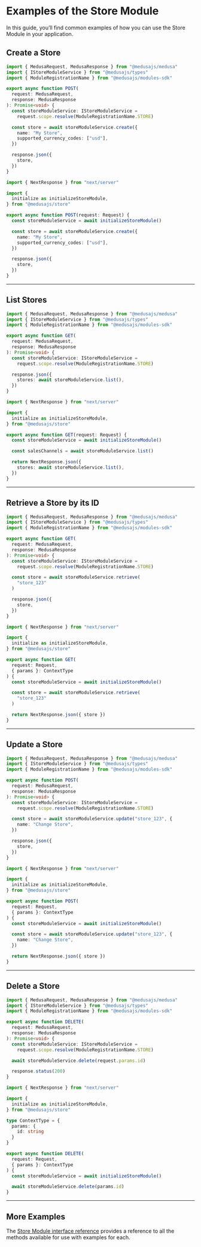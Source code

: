 
# Examples of the Store Module

In this guide, you’ll find common examples of how you can use the Store Module in your application.

## Create a Store

<Tabs groupId="app-type" isCodeTabs={true}>
  <TabItem label="Medusa API Router" value="medusa">

  ```ts
  import { MedusaRequest, MedusaResponse } from "@medusajs/medusa"
  import { IStoreModuleService } from "@medusajs/types"
  import { ModuleRegistrationName } from "@medusajs/modules-sdk"

  export async function POST(
    request: MedusaRequest,
    response: MedusaResponse
  ): Promise<void> {
    const storeModuleService: IStoreModuleService =
      request.scope.resolve(ModuleRegistrationName.STORE)

    const store = await storeModuleService.create({
      name: "My Store",
      supported_currency_codes: ["usd"],
    })

    response.json({
      store,
    })
  }
  ```

  </TabItem>
  <TabItem label="Next.js App Router" value="nextjs">

  ```ts
  import { NextResponse } from "next/server"

  import {
    initialize as initializeStoreModule,
  } from "@medusajs/store"

  export async function POST(request: Request) {
    const storeModuleService = await initializeStoreModule()

    const store = await storeModuleService.create({
      name: "My Store",
      supported_currency_codes: ["usd"],
    })

    response.json({
      store,
    })
  }
  ```

  </TabItem>
</Tabs>

---

## List Stores

<Tabs groupId="app-type" isCodeTabs={true}>
  <TabItem label="Medusa API Router" value="medusa">

  ```ts
  import { MedusaRequest, MedusaResponse } from "@medusajs/medusa"
  import { IStoreModuleService } from "@medusajs/types"
  import { ModuleRegistrationName } from "@medusajs/modules-sdk"

  export async function GET(
    request: MedusaRequest,
    response: MedusaResponse
  ): Promise<void> {
    const storeModuleService: IStoreModuleService =
      request.scope.resolve(ModuleRegistrationName.STORE)

    response.json({
      stores: await storeModuleService.list(),
    })
  }
  ```

  </TabItem>
  <TabItem label="Next.js App Router" value="nextjs">

  ```ts
  import { NextResponse } from "next/server"

  import {
    initialize as initializeStoreModule,
  } from "@medusajs/store"

  export async function GET(request: Request) {
    const storeModuleService = await initializeStoreModule()

    const salesChannels = await storeModuleService.list()

    return NextResponse.json({
      stores: await storeModuleService.list(),
    })
  }
  ```

  </TabItem>
</Tabs>

---

## Retrieve a Store by its ID

<Tabs groupId="app-type" isCodeTabs={true}>
  <TabItem label="Medusa API Router" value="medusa">

  ```ts
  import { MedusaRequest, MedusaResponse } from "@medusajs/medusa"
  import { IStoreModuleService } from "@medusajs/types"
  import { ModuleRegistrationName } from "@medusajs/modules-sdk"

  export async function GET(
    request: MedusaRequest,
    response: MedusaResponse
  ): Promise<void> {
    const storeModuleService: IStoreModuleService =
      request.scope.resolve(ModuleRegistrationName.STORE)

    const store = await storeModuleService.retrieve(
      "store_123"
    )

    response.json({
      store,
    })
  }
  ```

  </TabItem>
  <TabItem label="Next.js App Router" value="nextjs">

  ```ts
  import { NextResponse } from "next/server"

  import {
    initialize as initializeStoreModule,
  } from "@medusajs/store"

  export async function GET(
    request: Request,
    { params }: ContextType
  ) {
    const storeModuleService = await initializeStoreModule()

    const store = await storeModuleService.retrieve(
      "store_123"
    )

    return NextResponse.json({ store })
  }
  ```

  </TabItem>
</Tabs>

---

## Update a Store

<Tabs groupId="app-type" isCodeTabs={true}>
  <TabItem label="Medusa API Router" value="medusa">

  ```ts
  import { MedusaRequest, MedusaResponse } from "@medusajs/medusa"
  import { IStoreModuleService } from "@medusajs/types"
  import { ModuleRegistrationName } from "@medusajs/modules-sdk"

  export async function POST(
    request: MedusaRequest,
    response: MedusaResponse
  ): Promise<void> {
    const storeModuleService: IStoreModuleService =
      request.scope.resolve(ModuleRegistrationName.STORE)

    const store = await storeModuleService.update("store_123", {
      name: "Change Store",
    })

    response.json({
      store,
    })
  }
  ```

  </TabItem>
  <TabItem label="Next.js App Router" value="nextjs">

  ```ts
  import { NextResponse } from "next/server"

  import {
    initialize as initializeStoreModule,
  } from "@medusajs/store"

  export async function POST(
    request: Request,
    { params }: ContextType
  ) {
    const storeModuleService = await initializeStoreModule()

    const store = await storeModuleService.update("store_123", {
      name: "Change Store",
    })

    return NextResponse.json({ store })
  }
  ```

  </TabItem>
</Tabs>

---

## Delete a Store

<Tabs groupId="app-type" isCodeTabs={true}>
  <TabItem label="Medusa API Router" value="medusa">

  ```ts
  import { MedusaRequest, MedusaResponse } from "@medusajs/medusa"
  import { IStoreModuleService } from "@medusajs/types"
  import { ModuleRegistrationName } from "@medusajs/modules-sdk"

  export async function DELETE(
    request: MedusaRequest,
    response: MedusaResponse
  ): Promise<void> {
    const storeModuleService: IStoreModuleService =
      request.scope.resolve(ModuleRegistrationName.STORE)

    await storeModuleService.delete(request.params.id)

    response.status(200)
  }
  ```

  </TabItem>
  <TabItem label="Next.js App Router" value="nextjs">

  ```ts
  import { NextResponse } from "next/server"

  import {
    initialize as initializeStoreModule,
  } from "@medusajs/store"

  type ContextType = {
    params: {
      id: string
    }
  }

  export async function DELETE(
    request: Request,
    { params }: ContextType
  ) {
    const storeModuleService = await initializeStoreModule()

    await storeModuleService.delete(params.id)
  }
  ```

  </TabItem>
</Tabs>

---

## More Examples

The [Store Module interface reference](../../../references/store/interfaces/store.IStoreModuleService.mdx) provides a reference to all the methods available for use with examples for each.

